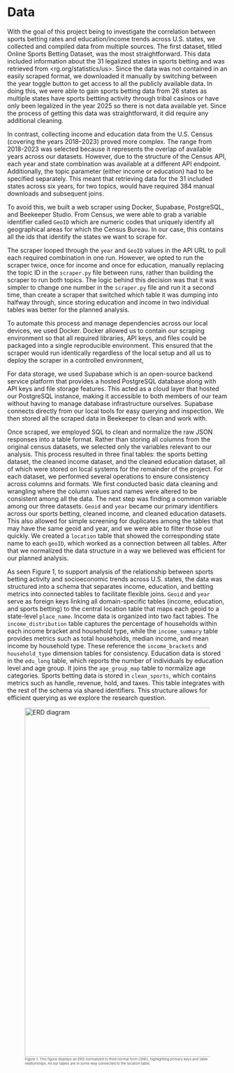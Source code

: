 # Data
With the goal of this project being to investigate the correlation between sports betting rates and education/income trends across U.S. states, we collected and compiled data from multiple sources. The first dataset, titled Online Sports Betting Dataset, was the most straightforward. This data included information about the 31 legalized states in sports betting and was retrieved from <rg.org/statistics/us>. Since the data was not contained in an easily scraped format, we downloaded it manually by switching between the year toggle button to get access to all the publicly available data. In doing this, we were able to gain sports betting data from 26 states as multiple states have sports bettting activity through tribal casinos or have only been legalized in the year 2025 so there is not data available yet. Since the process of getting this data was straightforward, it did require any additional cleaning.

In contrast, collecting income and education data from the U.S. Census (covering the years 2018–2023) proved more complex. The range from 2018-2023 was selected because it represents the overlap of available years across our datasets. However, due to the structure of the Census API, each year and state combination was available at a different API endpoint. Additionally, the topic parameter (either income or education) had to be specified separately. This meant that retrieving data for the 31 included states across six years, for two topics, would have required 384 manual downloads and subsequent joins. 

To avoid this, we built a web scraper using Docker, Supabase, PostgreSQL, and Beekeeper Studio. From Census, we were able to grab a variable identifier called `GeoID` which are numeric codes that uniquely identify all geographical areas for which the Census Bureau. In our case, this contains all the ids that identify the states we want to scrape for.

The scraper looped through the `year` and `GeoID` values in the API URL to pull each required combination in one run. However, we opted to run the scraper twice, once for income and once for education, manually replacing the topic ID in the `scraper.py` file between runs, rather than building the scraper to run both topics. The logic behind this decision was that it was simpler to change one number in the `scraper.py` file and run it a second time, than create a scraper that switched which table it was dumping into halfway through, since storing education and income in two individual tables was better for the planned analysis. 

To automate this process and manage dependencies across our local devices, we used Docker. Docker allowed us to contain our scraping environment so that all required libraries, API keys, and files could be packaged into a single reproducible environment. This ensured that the scraper would run identically regardless of the local setup and all us to deploy the scraper in a controlled environment,

For data storage, we used Supabase which is an open-source backend service platform that provides a hosted PostgreSQL database along with API keys and file storage features. This acted as a cloud layer that hosted our PostgreSQL instance, making it accessible to both members of our team without having to manage database infrastructure ourselves. Supabase connects directly from our local tools for easy querying and inspection. We then stored all the scraped data in Beekeeper to clean and work with.

Once scraped, we employed SQL to clean and normalize the raw JSON responses into a table format. Rather than storing all columns from the original census datasets, we selected only the variables relevant to our analysis. This process resulted in three final tables: the sports betting dataset, the cleaned income dataset, and the cleaned education dataset, all of which were stored on local systems for the remainder of the project. For each dataset, we performed several operations to ensure consistency across columns and formats. We first conducted basic data cleaning and wrangling where the column values and names were altered to be consistent among all the data. The next step was finding a common variable among our three datasets. `Geoid` and `year` became our primary identifiers across our sports betting, cleaned income, and cleaned education datasets. This also allowed for simple screening for duplicates among the tables that may have the same geoid and year, and we were able to filter those out quickly. We created a `location` table that showed the corresponding state name to each `geoID`, which worked as a connection between all tables. After that we normalized the data structure in a way we believed was efficient for our planned analysis.

As seen Figure 1, to support analysis of the relationship between sports betting activity and socioeconomic trends across U.S. states, the data was structured into a schema that separates income, education, and betting metrics into connected tables to facilitate flexible joins. `Geoid` and `year` serve as foreign keys linking all domain-specific tables (income, education, and sports betting) to the central location table that maps each geoid to a state-level `place_name`. Income data is organized into two fact tables. The `income_distribution` table captures the percentage of households within each income bracket and household type, while the `income_summary` table provides metrics such as total households, median income, and mean income by household type. These reference the `income_brackets` and `household_type` dimension tables for consistency. Education data is stored in the `edu_long` table, which reports the number of individuals by education level and age group. It joins the `age_group_map` table to normalize age categories. Sports betting data is stored in `clean_sports`, which contains metrics such as handle, revenue, hold, and taxes. This table integrates with the rest of the schema via shared identifiers. This structure allows for efficient querying as we explore the research question.

<figure id="fig-erd">
  <img src="figures/figure1a.png" alt="ERD diagram" width="800">
  <figcaption style="font-size: 8px; color: #555;">
    Figure 1: This figure displays an ERD normalized to third normal form (3NF), highlighting primary keys and table relationships. All our tables are in some way connected to the location table.
  </figcaption>
</figure>
